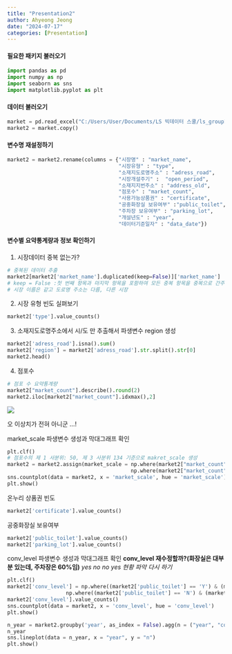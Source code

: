 ```yaml
---
title: "Presentation2"
author: Ahyeong Jeong
date: "2024-07-17"
categories: [Presentation]
---
```


#### 필요한 패키지 불러오기

```python
import pandas as pd
import numpy as np
import seaborn as sns
import matplotlib.pyplot as plt
```

#### 데이터 불러오기

```python
market = pd.read_excel("C:/Users/User/Documents/LS 빅데이터 스쿨/ls_group1/data/traditionalmarket.xlsx")
market2 = market.copy()
```

#### 변수명 재설정하기

```python
market2 = market2.rename(columns = {"시장명" : "market_name", 
                                    "시장유형" : "type",
                                    "소재지도로명주소" : "adress_road",
                                    "시장개설주기" :  "open_period",
                                    "소재지지번주소" : "address_old",
                                    "점포수" : "market_count",
                                    "사용가능상품권" : "certificate",
                                    "공중화장실 보유여부" :"public_toilet",
                                    "주차장 보유여부" : "parking_lot",
                                    "개설년도" : "year",
                                    "데이터기준일자" : "data_date"})
```

#### 변수별 요약통계량과 정보 확인하기

1.  시장데이터 중복 없는가?

```python
# 중복된 데이터 추출
market2[market2['market_name'].duplicated(keep=False)]['market_name'] 
# keep = False :첫 번째 항목과 마지막 항목을 포함하여 모든 중복 항목을 중복으로 간주 
# 시장 이름은 같고 도로명 주소는 다름, 다른 시장 
```

2.  시장 유형 빈도 실펴보기

```python
market2['type'].value_counts()
```

3.  소재지도로명주소에서 시/도 만 추출해서 파생변수 region 생성

```python
market2['adress_road'].isna().sum()
market2['region'] = market2['adress_road'].str.split().str[0]
market2.head()
```

4.  점포수

```python
# 점포 수 요약통계량 
market2["market_count"].describe().round(2)
market2.iloc[market2["market_count"].idxmax(),2]
```

![](images/화면 캡처 2024-07-17 204543.png)

오 이상치가 전혀 아니군 ...!

market_scale 파생변수 생성과 막대그래프 확인
```python
plt.clf()
# 점포수의 제 1 사분위: 50, 제 3 사분위 134 기준으로 makret_scale 생성 
market2 = market2.assign(market_scale = np.where(market2["market_count"] >= 134, "large",
                                        np.where(market2["market_count"] >= 50, "medium", "small")))
sns.countplot(data = market2, x = 'market_scale', hue = 'market_scale')
plt.show()
```


온누리 상품권 빈도
```python
market2['certificate'].value_counts()
```
공중화장실 보유여부
```python
market2['public_toilet'].value_counts()
market2['parking_lot'].value_counts()
```



conv_level 파생변수 생성과 막대그래프 확인
__conv_level 재수정할까?(화장실은 대부분 있는데, 주차장은 60%임)__
_yes no no yes 현황 파악 다시 하기_
```python
plt.clf()
market2['conv_level'] = np.where((market2['public_toilet'] == 'Y') & (market2['parking_lot'] == 'Y'), 'high', 
                   np.where((market2['public_toilet'] == 'N') & (market2['public_toilet'] == 'N') , 'low', 'intermediate'))
market2['conv_level'].value_counts()
sns.countplot(data = market2, x = 'conv_level', hue = 'conv_level')
plt.show()
```

```python
n_year = market2.groupby('year', as_index = False).agg(n = ("year", "count"))
n_year
sns.lineplot(data = n_year, x = "year", y = "n")
plt.show()
```

